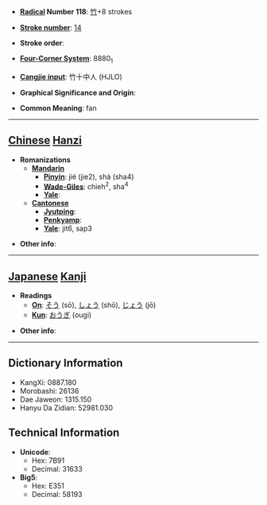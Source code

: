 * '''[[Wiktionary:Chinese radical index| Radical]] Number 118''': [[Wiktionary:Chinese radical index 竹|竹]]+8 strokes

* '''[[Wiktionary:Chinese total strokes index|Stroke number]]''': [[Wiktionary:Chinese total strokes index 14|14]]

* '''Stroke order''': 

* '''[[Wiktionary:Chinese four corner index|Four-Corner System]]''': 8880<sub>1</sub>

* '''[[Wiktionary:Chinese Cangjie index|Cangjie input]]''': 竹十中人 (HJLO)

* '''Graphical Significance and Origin''': 

* '''Common Meaning''': fan

----

== [[Chinese]] [[Hanzi]] ==

* '''Romanizations'''
** '''[[Mandarin]]'''
*** '''[[Pinyin]]''': jié (jie2), shà (sha4)
*** '''[[Wade-Giles]]''': chieh<sup>2</sup>, sha<sup>4</sup>
*** '''[[Yale]]''': 
** '''[[Cantonese]]'''
*** '''[[Jyutping]]''':
*** '''[[Penkyamp]]''': 
*** '''[[Yale]]''': jit6, sap3

* '''Other info''': 

----

== [[Japanese]] [[Kanji]] ==

* '''Readings'''
** '''[[On]]''': [[そう]] (sō), [[しょう]] (shō), [[じょう]] (jō)
** '''[[Kun]]''': [[おうぎ]] (ougi)

* '''Other info''':  

----

== Dictionary Information ==

* KangXi: 0887.180
* Morobashi: 26136
* Dae Jaweon: 1315.150
* Hanyu Da Zidian: 52981.030

== Technical Information ==

* '''Unicode''':
** Hex: 7B91
** Decimal: 31633
* '''Big5''':
** Hex: E351
** Decimal: 58193